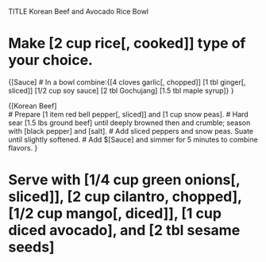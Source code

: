 TITLE Korean Beef and Avocado Rice Bowl

# Make [2 cup rice[, cooked]] type of your choice.

{[Sauce]
# In a bowl combine:{[4 cloves garlic[, chopped]] [1 tbl ginger[, sliced]] [1/2 cup soy sauce] [2 tbl Gochujang] [1.5 tbl maple syrup]}
} 

{[Korean Beef]  
# Prepare [1 item red bell pepper[, sliced]] and [1 cup snow peas].
# Hard sear [1.5 lbs ground beef] until deeply browned then and crumble; season with [black pepper] and [salt].
# Add sliced peppers and snow peas. Suate until slightly softened.
# Add $[Sauce] and simmer for 5 minutes to combine flavors.
}

# Serve with [1/4 cup green onions[, sliced]], [2 cup cilantro, chopped], [1/2 cup mango[, diced]], [1 cup diced avocado], and [2 tbl sesame seeds]
